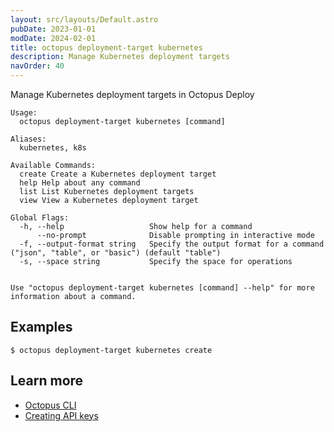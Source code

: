 ```yaml
---
layout: src/layouts/Default.astro
pubDate: 2023-01-01
modDate: 2024-02-01
title: octopus deployment-target kubernetes
description: Manage Kubernetes deployment targets
navOrder: 40
---
```


Manage Kubernetes deployment targets in Octopus Deploy

```
Usage:
  octopus deployment-target kubernetes [command]

Aliases:
  kubernetes, k8s

Available Commands:
  create Create a Kubernetes deployment target
  help Help about any command
  list List Kubernetes deployment targets
  view View a Kubernetes deployment target

Global Flags:
  -h, --help                   Show help for a command
      --no-prompt              Disable prompting in interactive mode
  -f, --output-format string   Specify the output format for a command ("json", "table", or "basic") (default "table")
  -s, --space string           Specify the space for operations


Use "octopus deployment-target kubernetes [command] --help" for more information about a command.
```

## Examples

<SamplesInstance />

```
$ octopus deployment-target kubernetes create

```

## Learn more

- [Octopus CLI](/docs/octopus-rest-api/cli)
- [Creating API keys](/docs/octopus-rest-api/how-to-create-an-api-key)